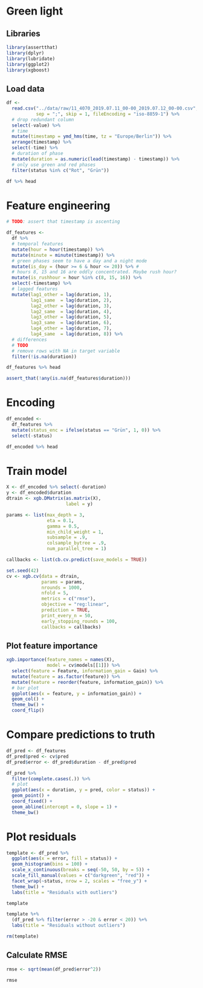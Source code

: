# Green light

## Libraries
```r

library(assertthat)
library(dplyr)
library(lubridate)
library(ggplot2)
library(xgboost)

```

## Load data
```r

df <- 
  read.csv("../data/raw/11_4070_2019.07.11_00-00_2019.07.12_00-00.csv",
           sep = ";", skip = 1, fileEncoding = "iso-8859-1") %>% 
  # drop redundant column
  select(-value) %>% 
  # time
  mutate(timestamp = ymd_hms(time, tz = "Europe/Berlin")) %>%
  arrange(timestamp) %>% 
  select(-time) %>% 
  # duration of phase
  mutate(duration = as.numeric(lead(timestamp) - timestamp)) %>% 
  # only use green and red phases
  filter(status %in% c("Rot", "Grün"))

df %>% head

```

# Feature engineering
```r

# TODO: assert that timestamp is ascenting

df_features <-
  df %>% 
  # temporal features
  mutate(hour = hour(timestamp)) %>% 
  mutate(minute = minute(timestamp)) %>% 
  # green phases seem to have a day and a night mode
  mutate(is_day = (hour >= 6 & hour <= 20)) %>% #
  # hours 8, 15 and 16 are oddly concentrated. Maybe rush hour?
  mutate(is_rushhour = hour %in% c(8, 15, 16)) %>%
  select(-timestamp) %>% 
  # lagged features
  mutate(lag1_other = lag(duration, 1),
         lag1_same  = lag(duration, 2),
         lag2_other = lag(duration, 3),
         lag2_same  = lag(duration, 4),
         lag3_other = lag(duration, 5),
         lag3_same  = lag(duration, 6),
         lag4_other = lag(duration, 7),
         lag4_same  = lag(duration, 8)) %>% 
  # differences
  # TODO
  # remove rows with NA in target variable
  filter(!is.na(duration))

df_features %>% head

assert_that(!any(is.na(df_features$duration)))

```

# Encoding
```r

df_encoded <-
  df_features %>% 
  mutate(status_enc = ifelse(status == "Grün", 1, 0)) %>% 
  select(-status)

df_encoded %>% head

```


# Train model
```r

X <- df_encoded %>% select(-duration)
y <- df_encoded$duration
dtrain <- xgb.DMatrix(as.matrix(X), 
                      label = y)

params <- list(max_depth = 3,
               eta = 0.1,
               gamma = 0.5,
               min_child_weight = 1,
               subsample = .9,
               colsample_bytree = .9,
               num_parallel_tree = 1)

callbacks <- list(cb.cv.predict(save_models = TRUE))

set.seed(42)
cv <- xgb.cv(data = dtrain,
             params = params,
             nrounds = 1000,
             nfold = 5,
             metrics = c("rmse"),
             objective = "reg:linear",
             prediction = TRUE,
             print_every_n = 50,
             early_stopping_rounds = 100,
             callbacks = callbacks)

```

## Plot feature importance
```r

xgb.importance(feature_names = names(X),
               model = cv$models[[1]]) %>% 
  select(feature = Feature, information_gain = Gain) %>%
  mutate(feature = as.factor(feature)) %>% 
  mutate(feature = reorder(feature, information_gain)) %>% 
  # bar plot
  ggplot(aes(x = feature, y = information_gain)) +
  geom_col() +
  theme_bw() +
  coord_flip()

```

# Compare predictions to truth
```r

df_pred <- df_features
df_pred$pred <- cv$pred
df_pred$error <- df_pred$duration - df_pred$pred

df_pred %>%
  filter(complete.cases(.)) %>% 
  # plot
  ggplot(aes(x = duration, y = pred, color = status)) +
  geom_point() + 
  coord_fixed() +
  geom_abline(intercept = 0, slope = 1) +
  theme_bw()

```

# Plot residuals
```r

template <- df_pred %>% 
  ggplot(aes(x = error, fill = status)) +
  geom_histogram(bins = 100) +
  scale_x_continuous(breaks = seq(-50, 50, by = 5)) +
  scale_fill_manual(values = c("darkgreen", "red")) +
  facet_wrap(~status, nrow = 2, scales = "free_y") + 
  theme_bw() +
  labs(title = "Residuals with outliers")

template

template %+% 
  (df_pred %>% filter(error > -20 & error < 20)) %+% 
  labs(title = "Residuals without outliers")

rm(template)

```

## Calculate RMSE
```r
rmse <- sqrt(mean(df_pred$error^2))

rmse
```

